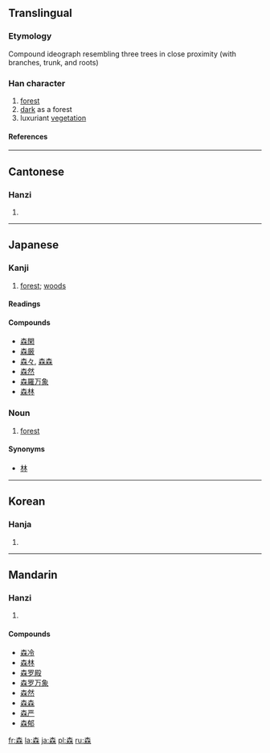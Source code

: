 ==Translingual==
===Etymology===
Compound ideograph resembling three trees in close proximity (with branches, trunk, and roots)
===Han character===
{{Han char|rn=75|rad=木|as=08|sn=12|four=4099<sub>4</sub>|canj=木木木 (DDD)|ids=⿱[[木]][[林]]}}
# [[forest]]
# [[dark]] as a forest
# luxuriant [[vegetation]]
====References====
{{Han ref|kx=0534.110|dkj=14974|dj=0922.080|hdz=21226.020|uh=68EE|ud=26862|bh=B4CB|bd=46283}}
----

==Cantonese==
===Hanzi===
{{yue-hanzi|jyut=|y=sam1}}
# {{defn|Cantonese}}
----
==Japanese==

===Kanji===
{{ja-kanji|grade=1|rs=木08}}

# [[forest]]; [[woods]]

====Readings====
{{ja-readings|on=[[しん]] (shin)|kun=[[もり]] (mori)}}

====Compounds====
*[[森閑]]
*[[森厳]]
*[[森々]], [[森森]]
*[[森然]]
*[[森羅万象]]
*[[森林]]

===Noun===
{{ja-noun|k|hira=もり|rom=mori}}

# [[forest]]

====Synonyms====
*[[林]]

----

==Korean==
===Hanja===
{{ko-hanja|hangeul=삼|eumhun=숲|rv=sam|mr=sam|y=sam}}
# {{defn|Korean}}
----
==Mandarin==
===Hanzi===
{{cmn-hanzi|pin=[[sēn]] ([[sen1]])|wg=sen<sup>1</sup>}}
# {{defn|Mandarin}}

====Compounds====
*[[森冷]]
*[[森林]]
*[[森罗殿]]
*[[森罗万象]]
*[[森然]]
*[[森森]]
*[[森严]]
*[[森郁]]

[[fr:森]]
[[la:森]]
[[ja:森]]
[[pl:森]]
[[ru:森]]
